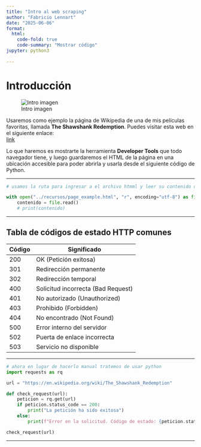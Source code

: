 ```yaml
---
title: "Intro al web scraping"
author: "Fabricio Lennart"
date: "2025-06-06"
format: 
  html:
    code-fold: true       
    code-summary: "Mostrar código"
jupyter: python3
               
---
```




# Introducción

![Intro imagen](https://miro.medium.com/v2/resize:fit:1400/1*2zExOfBxyASKFouvydj9Yw.jpeg)


Usaremos como ejemplo la página de Wikipedia de una de mis películas favoritas, llamada **The Shawshank Redemption**. Puedes visitar esta web en el siguiente enlace:  
[link](https://en.wikipedia.org/wiki/The_Shawshank_Redemption)

Lo que haremos es mostrarte la herramienta **Developer Tools** que todo navegador tiene, y luego guardaremos el HTML de la página en una ubicación accesible para poder abrirla y usarla desde el siguiente código de Python.


---


```python
# usamos la ruta para ingresar a el archivo htmml y leer su contenido desde python

with open("../recursos/page_example.html", "r", encoding="utf-8") as file:
    contenido = file.read()
    # print(contenido)

```

---

## Tabla de códigos de estado HTTP comunes

| Código | Significado                      |
|--------|---------------------------------|
| 200    | OK (Petición exitosa)            |
| 301    | Redirección permanente           |
| 302    | Redirección temporal             |
| 400    | Solicitud incorrecta (Bad Request)|
| 401    | No autorizado (Unauthorized)     |
| 403    | Prohibido (Forbidden)            |
| 404    | No encontrado (Not Found)        |
| 500    | Error interno del servidor       |
| 502    | Puerta de enlace incorrecta      |
| 503    | Servicio no disponible           |

---

```python
# ahora en lugar de hacerlo manual tratemos de usar python
import requests as rq

url = "https://en.wikipedia.org/wiki/The_Shawshank_Redemption"

def check_request(url):
    peticion = rq.get(url)
    if peticion.status_code == 200:
        print("La petición ha sido exitosa")
    else:
        print(f"Error en la solicitud. Código de estado: {peticion.status_code}")

check_request(url)

```


---

